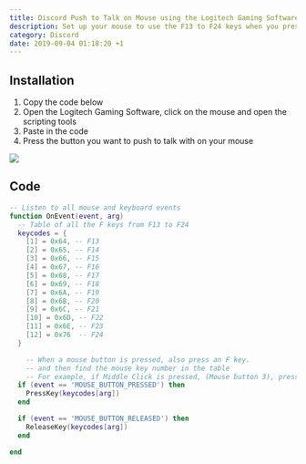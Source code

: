 ```yaml
---
title: Discord Push to Talk on Mouse using the Logitech Gaming Software
description: Set up your mouse to use the F13 to F24 keys when you press one of the buttons intended for rebinding using the Logitech Gaming Software's scripting feature
category: Discord
date: 2019-09-04 01:18:20 +1
---
```



## Installation
1. Copy the code below
2. Open the Logitech Gaming Software, click on the mouse and open the scripting tools
3. Paste in the code
4. Press the button you want to push to talk with on your mouse

<img src={mousingGif} />

## Code
```lua
-- Listen to all mouse and keyboard events
function OnEvent(event, arg)
  -- Table of all the F keys from F13 to F24
  keycodes = {
    [1] = 0x64, -- F13
    [2] = 0x65, -- F14
    [3] = 0x66, -- F15
    [4] = 0x67, -- F16
    [5] = 0x68, -- F17
    [6] = 0x69, -- F18
    [7] = 0x6A, -- F19
    [8] = 0x6B, -- F20
    [9] = 0x6C, -- F21
    [10] = 0x6D, -- F22
    [11] = 0x6E, -- F23
    [12] = 0x76  -- F24
  }

	-- When a mouse button is pressed, also press an F key.
	-- and then find the mouse key number in the table
	-- For example, if Middle Click is pressed, (Mouse button 3), press F15
  if (event == 'MOUSE_BUTTON_PRESSED') then
    PressKey(keycodes[arg])
  end

  if (event == 'MOUSE_BUTTON_RELEASED') then
    ReleaseKey(keycodes[arg])
  end

end
```
